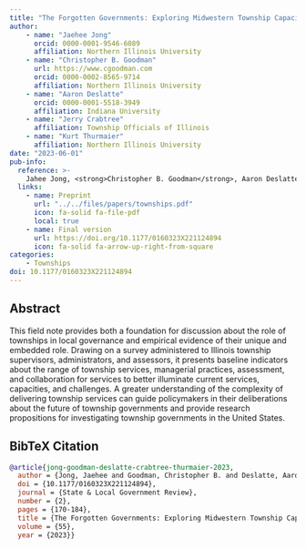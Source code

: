 ```yaml
---
title: "The Forgotten Governments: Exploring Midwestern Township Capacities and Functional Service Responsibilities"
author: 
    - name: "Jaehee Jong"
      orcid: 0000-0001-9546-6089
      affiliation: Northern Illinois University
    - name: "Christopher B. Goodman"
      url: https://www.cgoodman.com
      orcid: 0000-0002-8565-9714
      affiliation: Northern Illinois University
    - name: "Aaron Deslatte"
      orcid: 0000-0001-5518-3949
      affiliation: Indiana University
    - name: "Jerry Crabtree"
      affiliation: Township Officials of Illinois
    - name: "Kurt Thurmaier"
      affiliation: Northern Illinois University
date: "2023-06-01"
pub-info:
  reference: >-
    Jahee Jong, <strong>Christopher B. Goodman</strong>, Aaron Deslatte, Jerry Crabtree and Kurt Thurmaier. (2023). “The Forgotten Governments: Exploring Midwestern Township Capacities and Functional Service Responsibilities,” <em>State and Local Government Review</em> 55 (2): 170-184, doi: <a href="https://doi.org/10.1177/0160323X221124894"><code>10.1177/0160323X221124894</code></a>
  links:
    - name: Preprint
      url: "../../files/papers/townships.pdf"
      icon: fa-solid fa-file-pdf
      local: true
    - name: Final version
      url: https://doi.org/10.1177/0160323X221124894
      icon: fa-solid fa-arrow-up-right-from-square
categories:
    - Townships
doi: 10.1177/0160323X221124894    
---
```


## Abstract
This field note provides both a foundation for discussion about the role of townships in local governance and empirical evidence of their unique and embedded role. Drawing on a survey administered to Illinois township supervisors, administrators, and assessors, it presents baseline indicators about the range of township services, managerial practices, assessment, and collaboration for services to better illuminate current services, capacities, and challenges. A greater understanding of the complexity of delivering township services can guide policymakers in their deliberations about the future of township governments and provide research propositions for investigating township governments in the United States.

## BibTeX Citation
```bib
@article{jong-goodman-deslatte-crabtree-thurmaier-2023,
  author = {Jong, Jaehee and Goodman, Christopher B. and Deslatte, Aaron and Crabtree, Jerry and Thurmaier, Kurt M.},
  doi = {10.1177/0160323X221124894},
  journal = {State & Local Government Review},
  number = {2},
  pages = {170-184},
  title = {The Forgotten Governments: Exploring Midwestern Township Capacities and Functional Service Responsibilities},
  volume = {55},
  year = {2023}}
```
